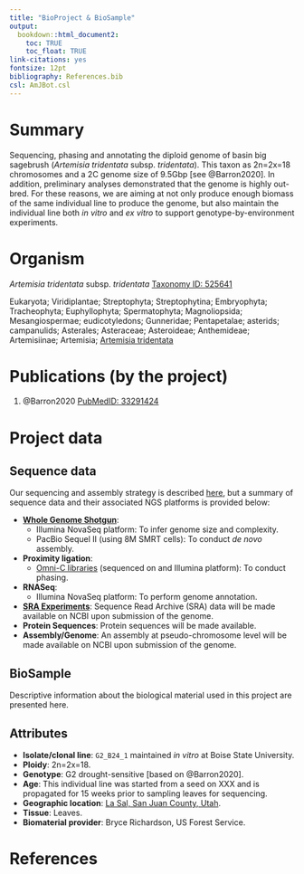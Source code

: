 ```yaml
---
title: "BioProject & BioSample"
output:
  bookdown::html_document2: 
    toc: TRUE
    toc_float: TRUE
link-citations: yes
fontsize: 12pt
bibliography: References.bib
csl: AmJBot.csl
---
```


# Summary 

Sequencing, phasing and annotating the diploid genome of basin big sagebrush (*Artemisia tridentata* subsp. *tridentata*). This taxon as 2n=2x=18 chromosomes and a 2C genome size of 9.5Gbp [see @Barron2020]. In addition, preliminary analyses demonstrated that the genome is highly out-bred. For these reasons, we are aiming at not only produce enough biomass of the same individual line to produce the genome, but also maintain the individual line both *in vitro* and *ex vitro* to support genotype-by-environment experiments. 


# Organism

*Artemisia tridentata* subsp. *tridentata* [Taxonomy ID: 525641](https://www.ncbi.nlm.nih.gov/Taxonomy/Browser/wwwtax.cgi?mode=Info&id=525641&lvl=3&lin=f&keep=1&srchmode=1&unlock)

Eukaryota; Viridiplantae; Streptophyta; Streptophytina; Embryophyta; Tracheophyta; Euphyllophyta; Spermatophyta; Magnoliopsida; Mesangiospermae; eudicotyledons; Gunneridae; Pentapetalae; asterids; campanulids; Asterales; Asteraceae; Asteroideae; Anthemideae; Artemisiinae; Artemisia; [Artemisia tridentata](https://www.ncbi.nlm.nih.gov/Taxonomy/Browser/wwwtax.cgi?mode=Undef&id=55611&lvl=3&keep=1&srchmode=1&unlock)

# Publications (by the project)

1. @Barron2020 [PubMedID: 33291424](https://pubmed.ncbi.nlm.nih.gov/33291424/)

# Project data

## Sequence data

Our sequencing and assembly strategy is described [here](Sequencing.html), but a summary of sequence data and their associated NGS platforms is provided below:

- [**Whole Genome Shotgun**](https://www.ncbi.nlm.nih.gov/genbank/wgs/): 
    - Illumina NovaSeq platform: To infer genome size and complexity.
    - PacBio Sequel II (using 8M SMRT cells): To conduct *de novo* assembly.
- **Proximity ligation**: 
    - [Omni-C libraries](https://dovetailgenomics.com/intro-omni-c-tech/) (sequenced on and Illumina platform): To conduct phasing.
- **RNASeq**: 
    - Illumina NovaSeq platform: To perform genome annotation.
- [**SRA Experiments**](https://www.ncbi.nlm.nih.gov/sra/): Sequence Read Archive (SRA) data will be made available on NCBI upon submission of the genome.
- **Protein Sequences**: Protein sequences will be made available.
- **Assembly/Genome**: An assembly at pseudo-chromosome level will be made available on NCBI upon submission of the genome.

## BioSample

Descriptive information about the biological material used in this project are presented here.

## Attributes

- **Isolate/clonal line**: `G2_B24_1` maintained *in vitro* at Boise State University.
- **Ploidy**: 2n=2x=18.
- **Genotype**: G2 drought-sensitive [based on @Barron2020].
- **Age**: This individual line was started from a seed on XXX and is propagated for 15 weeks prior to sampling leaves for sequencing.
- **Geographic location**: [La Sal, San Juan County, Utah](https://www.google.com/maps/place/38°18'21.6%22N+109°23'16.8%22W/@38.3818797,-109.2896532,11z/data=!4m5!3m4!1s0x0:0x0!8m2!3d38.306!4d-109.388).
- **Tissue**: Leaves.
- **Biomaterial provider**: Bryce Richardson, US Forest Service.

# References